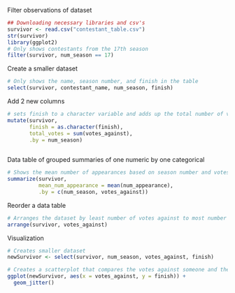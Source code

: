 Filter observations of dataset

```r
## Downloading necessary libraries and csv's
survivor <- read.csv("contestant_table.csv")
str(survivor)
library(ggplot2)
# Only shows contestants from the 17th season
filter(survivor, num_season == 17)
```

Create a smaller dataset

```r
# Only shows the name, season number, and finish in the table
select(survivor, contestant_name, num_season, finish)
```

Add 2 new columns

```r
# sets finish to a character variable and adds up the total number of votes by season
mutate(survivor,
       finish = as.character(finish),
       total_votes = sum(votes_against),
       .by = num_season)
     
```

Data table of grouped summaries of one numeric by one categorical

```r
# Shows the mean number of appearances based on season number and votes against them
summarize(survivor, 
          mean_num_appearance = mean(num_appearance),
          .by = c(num_season, votes_against))
```

Reorder a data table

```r
# Arranges the dataset by least number of votes against to most number of votes against
arrange(survivor, votes_against)
```

Visualization

```r
# Creates smaller dataset
newSurvivor <- select(survivor, num_season, votes_against, finish)

# Creates a scatterplot that compares the votes against someone and the placement they finished in
ggplot(newSurvivor, aes(x = votes_against, y = finish)) + 
  geom_jitter()
```
